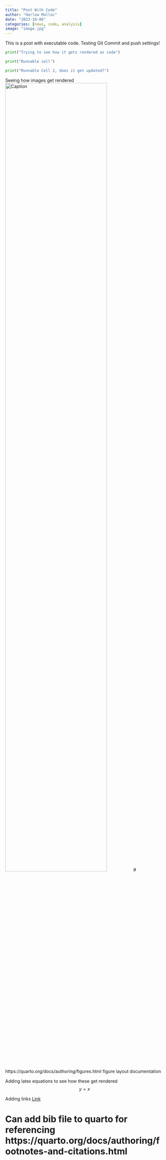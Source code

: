 ```yaml
---
title: "Post With Code"
author: "Harlow Malloc"
date: "2023-10-06"
categories: [news, code, analysis]
image: "image.jpg"
---
```


This is a post with executable code.
Testing Git Commit and push settings!

```python
print("Trying to see how it gets rendered as code")
```
```python
print("Runnable cell")
```

```python
print("Runnable Cell 2, does it get updated?")
```

Seeing how images get rendered
![Caption](image.jpg){width=80%}
# https://quarto.org/docs/authoring/figures.html  figure layout documentation

Adding latex equations to see how these get rendered
$$
y = x
$$

Adding links
[Link](https://www.google.com)

# Can add bib file to quarto for referencing https://quarto.org/docs/authoring/footnotes-and-citations.html